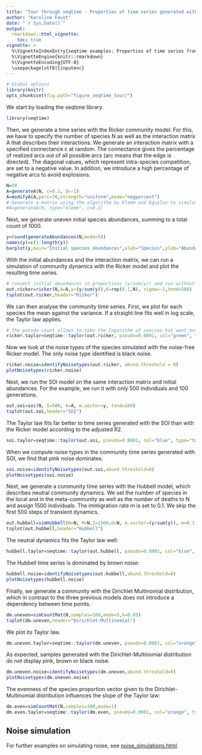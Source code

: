 ```yaml
---
title: "Tour through seqtime - Properties of time series generated with different ecological models"
author: "Karoline Faust"
date: "`r Sys.Date()`"
output: 
  rmarkdown::html_vignette:
    toc: true
vignette: >
  %\VignetteIndexEntry{seqtime examples: Properties of time series from different models}
  %\VignetteEngine{knitr::rmarkdown}
  %\VignetteEncoding{UTF-8}
  \usepackage[utf8]{inputenc}
---
```



```r
# Global options
library(knitr)
opts_chunk$set(fig.path="figure_seqtime_tour/")
```

We start by loading the seqtime library.

```r
library(seqtime)
```

Then, we generate a time series with the Ricker community model. For this, we have to specify the number of species N as well as the interaction matrix A that describes their interactions. We generate an interaction matrix with a specified connectance c at random. The connectance gives the percentage of realized arcs out of all possible arcs (arc means that the 
edge is directed).
The diagonal values, which represent intra-species competition, are set to a negative value. In addition, we introduce a high percentage of negative arcs to avoid explosions.

```r
N=50
A=generateA(N, c=0.1, d=-1)
A=modifyA(A,perc=70,strength="uniform",mode="negpercent")
# Generate a matrix using the algorithm by Klemm and Eguiluz to simulate a species network with a more realistic modular and scale-free structure. This takes a couple of minutes to complete.
#A=generateA(N, type="klemm", c=0.1)
```

Next, we generate uneven initial species abundances, summing to a total count of 1000.

```r
y=round(generateAbundances(N,mode=5))
names(y)=c(1:length(y))
barplot(y,main="Initial species abundances",xlab="Species",ylab="Abundance")
```

With the initial abundances and the interaction matrix, we can run a simulation of community dynamics with the Ricker model and plot the resulting time series. 

```r
# convert initial abundances in proportions (y/sum(y)) and run without a noise term (sigma=-1)
out.ricker=ricker(N,A=A,y=(y/sum(y)),K=rep(0.1,N), sigma=-1,tend=500)
tsplot(out.ricker,header="Ricker")
```

We can then analyse the community time series. First, we plot for each species
the mean against the variance. If a straight line fits well in log scale,
the Taylor law applies.

```r
# the pseudo-count allows to take the logarithm of species hat went extinct
ricker.taylor=seqtime::taylor(out.ricker, pseudo=0.0001, col="green", type="taylor")
```

Now we look at the noise types of the species simulated with the noise-free Ricker model. The only noise type identified is black noise.

```r
ricker.noise=identifyNoisetypes(out.ricker, abund.threshold = 0)
plotNoisetypes(ricker.noise)
```

Next, we run the SOI model on the same interaction matrix and initial abundances. For the example, we run it with only 500 individuals and 100 generations.

```r
out.soi=soi(N, I=500, A=A, m.vector=y, tend=100)
tsplot(out.soi,header="SOI")
```

The Taylor law fits far better to time series generated with the SOI than with the Ricker model according to the adjusted R2.

```r
soi.taylor=seqtime::taylor(out.soi, pseudo=0.0001, col="blue", type="taylor")
```

When we compute noise types in the community time series generated with SOI, we find that pink noise dominates.

```r
soi.noise=identifyNoisetypes(out.soi,abund.threshold=0)
plotNoisetypes(soi.noise)
```

Next, we generate a community time series with the Hubbell model, which describes neutral community dynamics. We set the number of species in the local and in the meta-community as well as the number of deaths to N and assign 1500 individuals. The immigration rate m is set to 0.1. We skip the first 500 steps of transient dynamics. 

```r
out.hubbell=simHubbell(N=N, M=N,I=1500,d=N, m.vector=(y/sum(y)), m=0.1, tskip=500, tend=1000)
tsplot(out.hubbell,header="Hubbell")
```

The neutral dynamics fits the Taylor law well:

```r
hubbell.taylor=seqtime::taylor(out.hubbell, pseudo=0.0001, col="blue", type="taylor")
```

The Hubbell time series is dominated by brown noise:

```r
hubbell.noise=identifyNoisetypes(out.hubbell,abund.threshold=0)
plotNoisetypes(hubbell.noise)
```

Finally, we generate a community with the Dirichlet Multinomial distribution, which in contrast to the three previous models does not introduce a dependency between time points.

```r
dm.uneven=simCountMat(N,samples=100,mode=5,k=0.05)
tsplot(dm.uneven,header="Dirichlet-Multinomial")
```

We plot its Taylor law.

```r
dm.uneven.taylor=seqtime::taylor(dm.uneven, pseudo=0.0001, col="orange", type="taylor", header="Dirichlet-Multinomial")
```

As expected, samples generated with the Dirichlet-Multinomial distribution do not display pink, brown or black noise. 

```r
dm.uneven.noise=identifyNoisetypes(dm.uneven,abund.threshold=0)
plotNoisetypes(dm.uneven.noise)
```

The evenness of the species proportion vector given to the Dirichlet-Multinomial distribution influences the slope of the Taylor law:

```r
dm.even=simCountMat(N,samples=100,mode=1)
dm.even.taylor=seqtime::taylor(dm.even, pseudo=0.0001, col="orange", type="taylor", header="Even Dirichlet-Multinomial")
```

## Noise simulation

For further examples on simulating noise, see [noise_simulations.html](noise_simulations.html).
